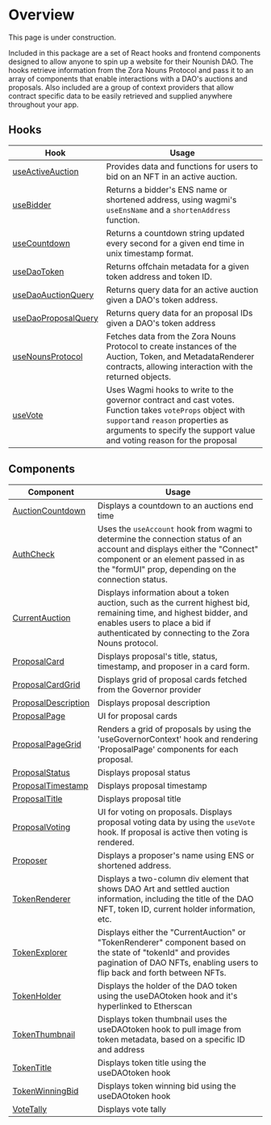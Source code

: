 # Overview


<Callout type="warning" emoji="⚠️">
  This page is under construction.
</Callout>

Included in this package are a set of React hooks and frontend components designed to allow anyone to spin up a website for their Nounish DAO. The hooks retrieve information from the Zora Nouns Protocol and pass it to an array of components that enable interactions with a DAO's auctions and proposals. Also included are a group of context providers that allow contract specific data to be easily retrieved and supplied anywhere throughout your app.

## Hooks

| Hook                 | Usage                                                                                                                                                                |
| -------------------- | -------------------------------------------------------------------------------------------------------------------------------------------------------------------- |
| [useActiveAuction](/docs/advanced/hooks#useactiveauction) | Provides data and functions for users to bid on an NFT in an active auction.                                                                                         |
| [useBidder](/docs/advanced/hooks#usebidder) | Returns a bidder's ENS name or shortened address, using wagmi's `useEnsName` and a `shortenAddress` function.                                                        |
| [useCountdown](/docs/advanced/hooks#usecountdown)  | Returns a countdown string updated every second for a given end time in unix timestamp format.                                                                       |
| [useDaoToken](/docs/advanced/hooks#usedaotoken)  | Returns offchain metadata for a given token address and token ID.                                                                                                    |
| [useDaoAuctionQuery](/docs/advanced/hooks#usedaoauctionquery) | Returns query data for an active auction given a DAO's token address.                                                                                                |
| [useDaoProposalQuery](/docs/advanced/hooks#usedaoproposalquery)  | Returns query data for an proposal IDs given a DAO's token address |
| [useNounsProtocol](/docs/advanced/hooks#usenounsprotocol) | Fetches data from the Zora Nouns Protocol to create instances of the Auction, Token, and MetadataRenderer contracts, allowing interaction with the returned objects. |
| [useVote]((/docs/advanced/hooks#usevote)) | Uses Wagmi hooks to write to the governor contract and cast votes. Function takes `voteProps` object with `support`and `reason` properties as arguments to specify the support value and voting reason for the proposal | 

## Components

| Component        | Usage                                                                                                                                                                                                                |
| ---------------- | -------------------------------------------------------------------------------------------------------------------------------------------------------------------------------------------------------------------- |
| [AuctionCountdown](/docs/advanced/components#auctioncountdown) | Displays a countdown to an auctions end time 
| [AuthCheck](/docs/advanced/components#authcheck)      | Uses the `useAccount` hook from wagmi to determine the connection status of an account and displays either the "Connect" component or an element passed in as the "formUI" prop, depending on the connection status. |
| [CurrentAuction](/docs/advanced/components#currentauction) | Displays information about a token auction, such as the current highest bid, remaining time, and highest bidder, and enables users to place a bid if authenticated by connecting to the Zora Nouns protocol.         |
| [ProposalCard](/docs/advanced/components#proposalcard)    | Displays proposal's title, status, timestamp, and proposer in a card form. |
| [ProposalCardGrid](/docs/advanced/components#proposalcardgrid) | Displays grid of proposal cards fetched from the Governor provider|
| [ProposalDescription](/docs/advanced/components#[proposaldescription) | Displays proposal description|
| [ProposalPage](/docs/advanced/components#proposalpage) | UI for proposal cards |
| [ProposalPageGrid](/docs/advanced/components#proposalpagegrid) | Renders a grid of proposals by using the 'useGovernorContext' hook and rendering 'ProposalPage' components for each proposal.|
| [ProposalStatus](/docs/advanced/components#proposalstatus) | Displays proposal status|
| [ProposalTimestamp](/docs/advanced/components#proposaltimestamp) | Displays proposal timestamp |
| [ProposalTitle](/docs/advanced/components#proposaltitle) | Displays proposal title| 
| [ProposalVoting](/docs/advanced/components#proposalvoting) | UI for voting on proposals. Displays proposal voting data by using the `useVote` hook. If proposal is active then voting is rendered.|
| [Proposer](/docs/advanced/components#proposer) | Displays a proposer's name using ENS or shortened address. |
| [TokenRenderer](/docs/advanced/components#tokenrenderer)  | Displays a two-column div element that shows DAO Art and settled auction information, including the title of the DAO NFT, token ID, current holder information, etc.                                                 |
| [TokenExplorer](/docs/advanced/components#tokenexplorer)  | Displays either the "CurrentAuction" or "TokenRenderer" component based on the state of "tokenId" and provides pagination of DAO NFTs, enabling users to flip back and forth between NFTs.                           |
| [TokenHolder](/docs/advanced/components#tokenholder) | Displays the holder of the DAO token using the useDAOtoken hook and it's hyperlinked to Etherscan|
| [TokenThumbnail](/docs/advanced/components#tokenthumbnail) | Displays token thumbnail uses the useDAOtoken hook to pull image from token metadata, based on a specific ID and address  |
| [TokenTitle](/docs/advanced/components#tokentitle) | Displays token title using the useDAOtoken hook|
| [TokenWinningBid](/docs/advanced/components#tokenwinningbid) | Displays token winning bid using the useDAOtoken hook |
| [VoteTally](docs/advanced/components#votetally)  |  Displays vote tally|